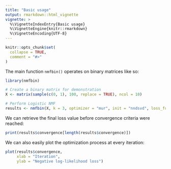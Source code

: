 ---
title: "Basic usage"
output: rmarkdown::html_vignette
vignette: >
  %\VignetteIndexEntry{Basic usage}
  %\VignetteEngine{knitr::rmarkdown}
  %\VignetteEncoding{UTF-8}
---

```{r, include = FALSE}
knitr::opts_chunk$set(
  collapse = TRUE,
  comment = "#>"
)
```

The main function `nmfbin()` operates on binary matrices like so:

```{r setup}
library(nmfbin)

# Create a binary matrix for demonstration
X <- matrix(sample(c(0, 1), 100, replace = TRUE), ncol = 10)

# Perform Logistic NMF
results <- nmfbin(X, k = 3, optimizer = "mur", init = "nndsvd", loss_fun = "logloss", max_iter = 500)
```

We can retrieve the final loss value before convergence criteria were reached:

```{r finalloss}
print(results$convergence[length(results$convergence)])
```

We can also easily plot the optimization process at every iteration:

```{r convergence}
plot(results$convergence,
     xlab = "Iteration",
     ylab = "Negative log-likelihood loss")
```
